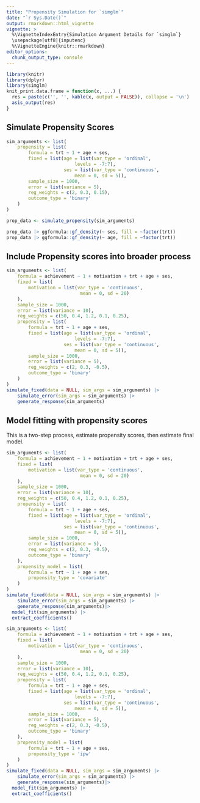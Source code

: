 ```yaml
---
title: "Propensity Simulation for `simglm`"
date: "`r Sys.Date()`"
output: rmarkdown::html_vignette
vignette: >
  %\VignetteIndexEntry{Simulation Argument Details for `simglm`}
  \usepackage[utf8]{inputenc}
  %\VignetteEngine{knitr::rmarkdown}
editor_options: 
  chunk_output_type: console
---
```


```r
library(knitr)
library(dplyr)
library(simglm)
knit_print.data.frame = function(x, ...) {
  res = paste(c('', '', kable(x, output = FALSE)), collapse = '\n')
  asis_output(res)
}
```


## Simulate Propensity Scores
```r
sim_arguments <- list(
    propensity = list(
        formula = trt ~ 1 + age + ses,
        fixed = list(age = list(var_type = 'ordinal', 
                         levels = -7:7),
                     ses = list(var_type = 'continuous', 
                         mean = 0, sd = 5)),
        sample_size = 1000,
        error = list(variance = 5),
        reg_weights = c(2, 0.3, 0.15),
        outcome_type = 'binary'
    )
)

prop_data <- simulate_propensity(sim_arguments)

prop_data |> ggformula::gf_density(~ ses, fill = ~factor(trt))
prop_data |> ggformula::gf_density(~ age, fill = ~factor(trt))
```

## Include Propensity scores into broader process

```r
sim_arguments <- list(
    formula = achievement ~ 1 + motivation + trt + age + ses,
    fixed = list(
        motivation = list(var_type = 'continuous',
                           mean = 0, sd = 20)
    ),
    sample_size = 1000,
    error = list(variance = 10),
    reg_weights = c(50, 0.4, 1.2, 0.1, 0.25),
    propensity = list(
        formula = trt ~ 1 + age + ses,
        fixed = list(age = list(var_type = 'ordinal', 
                         levels = -7:7),
                     ses = list(var_type = 'continuous', 
                         mean = 0, sd = 5)),
        sample_size = 1000,
        error = list(variance = 5),
        reg_weights = c(2, 0.3, -0.5),
        outcome_type = 'binary'
    )
)
simulate_fixed(data = NULL, sim_args = sim_arguments) |>
    simulate_error(sim_args = sim_arguments) |>
    generate_response(sim_arguments)
```


## Model fitting with propensity scores

This is a two-step process, estimate propensity scores, then estimate final model.

```r
sim_arguments <- list(
    formula = achievement ~ 1 + motivation + trt + age + ses,
    fixed = list(
        motivation = list(var_type = 'continuous',
                           mean = 0, sd = 20)
    ),
    sample_size = 1000,
    error = list(variance = 10),
    reg_weights = c(50, 0.4, 1.2, 0.1, 0.25),
    propensity = list(
        formula = trt ~ 1 + age + ses,
        fixed = list(age = list(var_type = 'ordinal', 
                         levels = -7:7),
                     ses = list(var_type = 'continuous', 
                         mean = 0, sd = 5)),
        sample_size = 1000,
        error = list(variance = 5),
        reg_weights = c(2, 0.3, -0.5),
        outcome_type = 'binary'
    ),
    propensity_model = list(
        formula = trt ~ 1 + age + ses,
        propensity_type = 'covariate'
    )
)
simulate_fixed(data = NULL, sim_args = sim_arguments) |>
    simulate_error(sim_args = sim_arguments) |>
    generate_response(sim_arguments)|> 
  model_fit(sim_arguments) |>
  extract_coefficients()
```

```r
sim_arguments <- list(
    formula = achievement ~ 1 + motivation + trt + age + ses,
    fixed = list(
        motivation = list(var_type = 'continuous',
                           mean = 0, sd = 20)
    ),
    sample_size = 1000,
    error = list(variance = 10),
    reg_weights = c(50, 0.4, 1.2, 0.1, 0.25),
    propensity = list(
        formula = trt ~ 1 + age + ses,
        fixed = list(age = list(var_type = 'ordinal', 
                         levels = -7:7),
                     ses = list(var_type = 'continuous', 
                         mean = 0, sd = 5)),
        sample_size = 1000,
        error = list(variance = 5),
        reg_weights = c(2, 0.3, -0.5),
        outcome_type = 'binary'
    ),
    propensity_model = list(
        formula = trt ~ 1 + age + ses,
        propensity_type = 'ipw'
    )
)
simulate_fixed(data = NULL, sim_args = sim_arguments) |>
    simulate_error(sim_args = sim_arguments) |>
    generate_response(sim_arguments)|> 
  model_fit(sim_arguments) |>
  extract_coefficients()
```